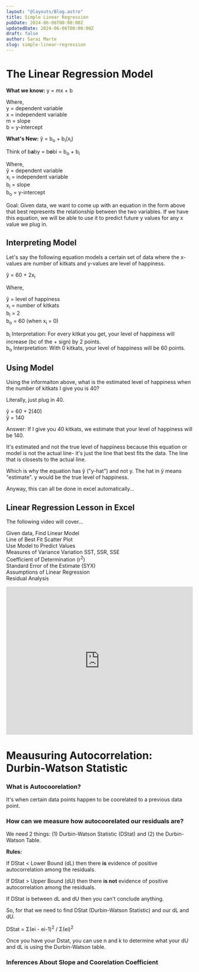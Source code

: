```yaml
---
layout: "@layouts/Blog.astro"
title: Simple Linear Regression
pubDate: 2024-06-06T00:00:00Z
updatedDate: 2024-06-06T00:00:00Z
draft: false
author: Sarai Marte
slug: simple-linear-regression
---
```


# The Linear Regression Model

**What we know:** y = mx + b

Where,  
y = dependent variable  
x = independent variable  
m = slope  
b = y-intercept

**What's New:** ŷ = b<sub>o</sub> + b<sub>i</sub>(x<sub>i</sub>)

Think of b**a**by = b**o**bi = b<sub>o</sub> + b<sub>i</sub>

Where,  
ŷ = dependent variable  
x<sub>i</sub> = independent variable  
b<sub>i</sub> = slope  
b<sub>o</sub> = y-intercept

Goal: Given data, we want to come up with an equation in the form above that best represents the relationship between the two variables. If we have this equation, we will be able to use it to predict future y values for any x value we plug in.

## Interpreting Model

Let's say the following equation models a certain set of data where the x-values are number of kitkats and y-values are level of happiness.

ŷ = 60 + 2x<sub>i</sub>

Where,

ŷ = level of happiness  
x<sub>i</sub> = number of kitkats  
b<sub>i</sub> = 2  
b<sub>o</sub> = 60 (when x<sub>i</sub> = 0)

b<sub>i</sub> Interpretation: For every kitkat you get, your level of happiness will increase (bc of the + sign) by 2 points.  
b<sub>o</sub> Interpretation: With 0 kitkats, your level of happiness will be 60 points.

## Using Model

Using the informaiton above, what is the estimated level of happiness when the number of kitkats I give you is 40?

Literally, just plug in 40.

ŷ = 60 + 2(40)  
ŷ = 140

Answer: If I give you 40 kitkats, we estimate that your level of happiness will be 140.

It's estimated and not the true level of happiness because this equation or model is not the actual line- it's just the line that best fits the data. The line that is closests to the actual line.

Which is why the equation has ŷ ("y-hat") and not y. The hat in ŷ means "estimate". y would be the true level of happiness.

Anyway, this can all be done in excel automatically...

## Linear Regression Lesson in Excel

The following video will cover...

Given data, Find Linear Model  
Line of Best Fit Scatter Plot  
Use Model to Predict Values  
Measures of Variance Variation SST, SSR, SSE  
Coefficient of Determination (r<sup>2</sup>)  
Standard Error of the Estimate (SYX)  
Assumptions of Linear Regression  
Residual Analysis

<iframe
  width="100%"
  height="400"
  src="https://www.youtube.com/embed/yYAIOK_SoJg?si=d2vs-xXD6BLx_ync"
  title="YouTube video player"
  frameborder="0"
  allow="accelerometer; autoplay; clipboard-write; encrypted-media; gyroscope; picture-in-picture; web-share"
  referrerpolicy="strict-origin-when-cross-origin"
  allowfullscreen
></iframe>

# Meausuring Autocorrelation: Durbin-Watson Statistic

### What is Autocoorelation?

It's when certain data points happen to be coorelated to a previous data point.

### How can we measure how autocoorelated our residuals are?

We need 2 things: (1) Durbin-Watson Statistic (DStat) and (2) the Durbin-Watson Table.

**Rules:**

If DStat < Lower Bound (dL) then there **is** evidence of positive autocorrelation among the residuals.

If DStat > Upper Bound (dU) then there **is not** evidence of positive autocorrelation among the residuals.

If DStat is between dL and dU then you can't conclude anything.

So, for that we need to find DStat (Durbin-Watson Statistic) and our dL and dU.

DStat = Σ(ei - ei-1)<sup>2</sup> / Σ(ei)<sup>2</sup>

Once you have your Dstat, you can use n and k to determine what your dU and dL is using the Durbin-Watson table.

### Inferences About Slope and Coorelation Coefficient
